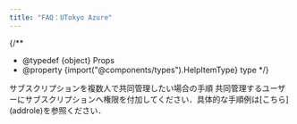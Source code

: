```yaml
---
title: "FAQ：UTokyo Azure"
---
```



{/**
  * @typedef {object} Props
  * @property {import("@components/types").HelpItemType} type
  */}

<HelpItem lang="ja" type="details">
  <Fragment slot="problem">サブスクリプションを複数人で共同管理したい場合の手順</Fragment>
  <Fragment slot="solution">共同管理するユーザーにサブスクリプションへ権限を付加してください．具体的な手順例は[こちら](addrole)を参照ください．</Fragment>
</HelpItem>
